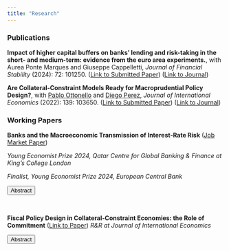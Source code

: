 ```yaml
---
title: "Research"
---
```

<script>
function hide_buttons(abstract) {
    var x = document.getElementById(abstract);
    if (x.style.display === "none") {
        x.style.display = "block";
    } else {
        x.style.display = "none";
    }
}
</script>


### Publications

**Impact of higher capital buffers on banks' lending and risk-taking in the short- and medium-term: evidence from the euro area experiments.**, with Aurea Ponte Marques and Giuseppe Cappelletti, *Journal of Financial Stability* (2024): 72: 101250. ([Link to Submitted Paper](content/Impact_of_higher_capital_buffers.pdf)) ([Link to Journal](https://pdf.sciencedirectassets.com/273210/1-s2.0-S1572308924X00030/1-s2.0-S1572308924000354/main.pdf?X-Amz-Security-Token=IQoJb3JpZ2luX2VjEGcaCXVzLWVhc3QtMSJHMEUCIQC1gru7bZhxPIaxArHPzYli5HTwQre7IEAdf%2B4sY9Qc7gIgLou%2FEgJyFjxlEzlpCK9B8o448C%2BzzgVkBiYrF5RoKo8qvAUIkP%2F%2F%2F%2F%2F%2F%2F%2F%2F%2FARAFGgwwNTkwMDM1NDY4NjUiDJBwY0XuUOuwS31yfSqQBcuvSCV2Tj5sApkXDw9BD85V0IlnvutyX%2B5WqH%2FtimKAAeRu55O7vAoHPrRtwQasWttULkA0OiAdNzNAC0dEh5qM0VaBgCPWJ2TouQrFBgnLAZ92XoyCnTawoMOwvFX7%2FoOrvhqE9jcTerRWFtQh8gtEr1ySO2LTZB5siWQq%2F3DkTahNPWv%2Bq%2BZeU%2Bqd8%2FP3ownZiDr2vu9NWiMXSGhF4Be1rL4RR88B5%2BsUnUDnsAmxD%2FAm%2Fmz0fxzIVTku6ald2nzMwLB1WaB1JESAVVCJnNeqShXFsMPlNU6ziu1y39uTAxL8qFdrUwjjQXfSzG0mocGtrkFBaB%2BiKf3zrz9UPyk7Wt3z5%2Bjjqm3xCp3KaGRQAL4bkk6iiJw7%2FNzq9HXtlN%2F9%2FYH0zrTojR9yRGbZw%2F1E04GBZDLBT1lJ3TkyiVvaTe3kfH6jFJSPxy010QOqiozs%2BFWRRvkmfJRHFHe4iKMsFr5438lWSD0c9CGtv1SV%2FMxp5%2FtVF4x%2BRKm0oWTUmWb0I7%2FnqCVo745DwJAoemE8cOr42xX6jAc%2FELZG57pWNTLggQKfcQuppxyNGKqySKkPiO7BJPI%2F%2FFBfg1v24g5IgwJGD5d1WrJK9yZNo%2FEppYM5FmD56z%2B4xVm%2F5%2FqF%2B2UDVecWDrlMDNNUk%2Fo1kwPzsAGBw7rQGmxYRKOmLpuN77NfLQeBYSacdlxcLzYRTarnrrJJjF72otC4siSnp4ZzMPK%2BwtuXNc64Nsug8XUKRm97ktU4v%2FJOGJAaQRpZ%2F7me4%2Fyca4PeTQptHJix2BckHtmShTGcbwdhBigdStEdT%2BFPmi1u4OX6s6Ak0vZ%2FFn8Z%2FtQMBVn0AVIQ30JdAfd%2BZuAAuXiV9OM723RLzoy%2BMKX%2FurAGOrEBk%2BF16moS6xA3EZhe9G4t53iXIJq5QjyQdZAzQGHlasYxX9bjQVujy0ctFOaYDLnHGIRRejL4jsAl20MDEHOb8%2FxzhdYnMPPy%2Fjm%2B9hBriEYQBEoTj9d5jl4b4%2Fy19zDdw9YN5qAQDIRaDP8UtdecWxsRkciFxDQHsa9kf3k%2FwVfm7xUo37CU8coIGcJALRYKcs8whVbpvRGnt3fOyrMB30b0GtdJfFl1rsnBDmNUFHHQ&X-Amz-Algorithm=AWS4-HMAC-SHA256&X-Amz-Date=20240404T153330Z&X-Amz-SignedHeaders=host&X-Amz-Expires=300&X-Amz-Credential=ASIAQ3PHCVTYSNKRW43I%2F20240404%2Fus-east-1%2Fs3%2Faws4_request&X-Amz-Signature=fe7f7e1a17d1f67a10213c9d99eb9b91d1f41b8044b04784520894251655b509&hash=fcbda10d1a5de71daddd92ae9c383bf32fffa3d0fd1cbfd37d894fe2e15d6882&host=68042c943591013ac2b2430a89b270f6af2c76d8dfd086a07176afe7c76c2c61&pii=S1572308924000354&tid=spdf-71ed8e11-ac7a-4c48-968a-b5c073e094e5&sid=14a39e935134a24ea32b3551caefd243baefgxrqa&type=client&tsoh=d3d3LnNjaWVuY2VkaXJlY3QuY29t&ua=0f155d500150520c5353&rr=86f25b73f98442e2&cc=us))

**Are Collateral-Constraint Models Ready for Macroprudential Policy Design?**, with [<span style="font-weight: normal">Pablo Ottonello</span>](https://sites.google.com/site/ottonellopablo/home/) and [<span style="font-weight: normal">Diego Perez</span>](https://www.perezdiego.org/), *Journal of International Economics* (2022): 139: 103650. ([Link to Submitted Paper](content/OPV_Collateral.pdf)) ([Link to Journal](https://pdf.sciencedirectassets.com/271695/1-s2.0-S0022199622X00056/1-s2.0-S0022199622000824/main.pdf?X-Amz-Security-Token=IQoJb3JpZ2luX2VjEGcaCXVzLWVhc3QtMSJHMEUCIH%2FwD5pGyB4Xhfw9pWCri6Lkm7sQNCaywGMM%2BsZ5gF46AiEA9NgfP4TTOChosahkt7M4n%2FT6Yu9d4wxrVxEDmjr73AUquwUIj%2F%2F%2F%2F%2F%2F%2F%2F%2F%2F%2FARAFGgwwNTkwMDM1NDY4NjUiDOmoPGbh%2FKOBmD8JSCqPBSIq%2B9m7nTd43L8BY80KA8%2Byw7k%2FMIVSv%2F%2Fqe7n%2FChbtHTesge2fKJNoQzh5xbFzSnFF7Pw4Lh9C3RnsZtsielW4Y2q5IsC%2FqLrz5UekjiwYXRLOpWnMtkNHSmcfyz2pE%2FRYSqWHKS6kB5gjRgTv14zRImBokow9NKfDR05hixvRl6G1Ms3ITVQwrqcescLBySPq9%2BZC8MyMNCSP%2FDvCzTP8zg15U%2B4gDPemtpvEtdJ6A486swfHVgfD5kN5zqc397HUKwdaylt4XHWBVzo3wPRS6yIdTcY0gN1LMIFm0ULykGhdZce8KgUvkpmfTd7cIeIkQ26ROGOiezZItHHW65uZ49%2B19aFe4N5GomasM5Eg7vsL0%2B9hYsDu3fykPIHQwU03ZaSNGOk6ORSw2Q1BuRlwv3mHnGL4N4A4aOGTjZPAKIycALlZUnI1T%2FYM6V4VBnxAc8mdfA6WETKeUeYb6tBC6fOJVcH81jeUm0E2lkM6PbUgmK1nyY2CtJ8gQITCFNlvhf%2F39trlFY5ezaXTP%2BAT52VaTM0KU0S%2FE0HCCyQ83meWLLadjXyFed3golS1CmmfXH4CdwAKz8VNvq0DexRM%2B%2F0YgdGRtE4m1p6tnpk%2BG6FcNbbmy22POVyGu8EjjR0U8qrsSRwbmAHYMJNJsVeallN9mdxgkc8u8QgsxJY7vcbMKL7l7sG3RUp3XPDukOTXxFddXKONeBog9565ClsxsVSDT3MuIibI7MJRqi3OyN9cgN9Amkx8wsXKuxLCc%2FixraYp9wXDkRTe8cAP1b0jhvLdgxicd%2Bd84uPjXUt4EpwyMGkq%2BegHcntSt%2BElkcAhwyO%2BEeG8V7RTqbuJusx7jpo29ocw6nENjC99sDswkeq6sAY6sQHHDMCCjuL0tM0d9MWor%2BLOsX40iVk9reg7eDhK5SSk0zpMaKeO8wlxwI5D%2ByeeKXKU%2FwPl3UgHsWsexIlnQOgPow46qTD2M0a9dXr%2BRIs2qE9yHH%2FFjuExu2q4kaFqCs%2BEpVvm0sRpzuBmxNi%2Br9%2B3RkHM31y6S8l2FrY5M9t%2FVtEk%2FVd07tgULOIPcLK3qgmc1u2X0BhCoD3IIqr6LQKtnjo%2FFHgaNP40PqKwMyyZIk0%3D&X-Amz-Algorithm=AWS4-HMAC-SHA256&X-Amz-Date=20240404T152839Z&X-Amz-SignedHeaders=host&X-Amz-Expires=300&X-Amz-Credential=ASIAQ3PHCVTYYWLFNCH4%2F20240404%2Fus-east-1%2Fs3%2Faws4_request&X-Amz-Signature=916146984799bb6fce86f0a41dd8f349d5848c2fa96739f7d26470f2d9086d69&hash=05f8b8c00f605c4e71037d20a9be59c8d140e7f51c6a12b6d995b5a56fb7444a&host=68042c943591013ac2b2430a89b270f6af2c76d8dfd086a07176afe7c76c2c61&pii=S0022199622000824&tid=spdf-0988c42a-98f3-4f14-ac77-f13c682d5d64&sid=14a39e935134a24ea32b3551caefd243baefgxrqa&type=client&tsoh=d3d3LnNjaWVuY2VkaXJlY3QuY29t&ua=0f155d500150525a5158&rr=86f25458fa7e440d&cc=us))

### Working Papers

**Banks and the Macroeconomic Transmission of Interest-Rate Risk** ([Job Market Paper](content/varraso_jmp.pdf))

*Young Economist Prize 2024, Qatar Centre for Global Banking & Finance at King’s College London*

*Finalist, Young Economist Prize 2024, European Central Bank*

<button class="button_that_looks_like_link" role="button" onclick="hide_buttons('abstract_rate')">Abstract</button>
<div id="abstract_rate" style="display:none;">
I study the role of financial intermediaries in the transmission of interest-rate risk. I develop a quantitative model where banks can invest in assets of different durations and choose optimally their exposure to interest-rate fluctuations. I embed this portfolio problem in a heterogeneous-banks framework with financial frictions and endogenous default. The model predicts that in periods of loose monetary policy banks face weaker financial constraints. As a result, they become more tolerant of interest-rate risk and invest more extensively in long-duration assets. However, when the economy undergoes a sudden monetary tightening, this portfolio shift amplifies contractions in asset prices, credit, and output. I validate the model by showing that it can reproduce aggregate and cross-sectional patterns related to banks’ maturity mismatches, the level of the interest rate and leverage. A quantitative application to the 2022 monetary tightening shows that a lengthening of duration in periods of low interest rates gives rise to significant financial amplification. A liquidity requirement that restricts banks' investment in long-term assets makes the economy less vulnerable to sudden interest-rate raises.
</div>

</br>

**Fiscal Policy Design in Collateral-Constraint Economies: the Role of Commitment** ([Link to Paper](content/Fiscal_Policy_Collateral.pdf)) *R&R at Journal of International Economics*

<button class="button_that_looks_like_link" role="button" onclick="hide_buttons('abstract_fiscal')">Abstract</button>
<div id="abstract_fiscal" style="display:none;">
I study the optimal design of fiscal policy, with and without commitment, in collateral-constraint models where the households' borrowing capacity is linked to the economy's real exchange rate. When the collateral constraint is binding, increasing public spending raises the real exchange rate and stabilizes private consumption. However, by making potential crises less costly, higher spending also makes borrowing more attractive. I show that the Ramsey-optimal policy entails a commitment to restrict fiscal stimulus during crisis periods, aimed at deterring excessive debt accumulation. In a quantitative application to Argentina, I find that significant fiscal expansions are not optimal due to the borrowing inefficiency, despite the potential for considerable ex-post gains from stabilizing the real exchange rate.
</div> 
